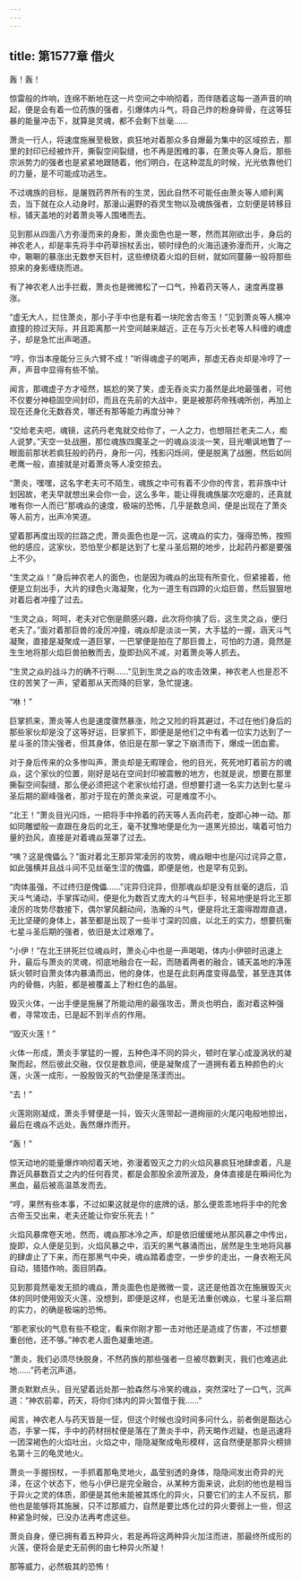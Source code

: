 ```yaml
---
---
---
```

title: 第1577章 借火
---



轰！轰！

惊雷般的炸响，连绵不断地在这一片空间之中响彻着，而伴随着这每一道声音的响起，便是会有着一位药族的强者，引爆体内斗气，将自己炸的粉身碎骨，在这等狂暴的能量冲击下，就算是灵魂，都不会剩下丝毫……

萧炎一行人，将速度施展至极致，疯狂地对着那众多自爆最为集中的区域掠去，那里的封印已经被炸开，撕裂空间裂缝，也不再是困难的事，在萧炎等人身后，那些宗派势力的强者也是紧紧地跟随着，他们明白，在这种混乱的时候，光光依靠他们的力量，是不可能成功逃生。

不过魂族的目标，是屠戮药界所有的生灵，因此自然不可能任由萧炎等人顺利离去，当下就在众人动身时，那漫山遍野的吞灵生物以及魂族强者，立刻便是转移目标，铺天盖地的对着萧炎等人围堵而去。

见到那从四面八方弥漫而来的身影，萧炎面色也是一寒，然而其刚欲出手，身后的神农老人，却是率先将手中药草拐杖丢出，顿时绿色的火海迅速弥漫而开，火海之中，唰唰的暴涨出无数参天巨村，这些缭绕着火焰的巨树，就如同蔓藤一般将那些掠来的身影缠绕而进。

有了神农老人出手拦截，萧炎也是微微松了一口气，拎着药天等人，速度再度暴涨。

“虚无大人，拦住萧炎，那小子手中也是有着一块陀舍古帝玉！”见到萧炎等人横冲直撞的掠过天际，并且距离那一片空间越来越近，正在与万火长老等人科缠的魂虚子，却是急忙出声喝道。

“哼，你当本座能分三头六臂不成！”听得魂虚子的喝声，那虚无吞炎却是冷哼了一声，声音中显得有些不愉。

闻言，那魂虚子方才哑然，尴尬的笑了笑，虚无吞炎实力虽然是此地最强者，可他不仅要分神稳固空间封印，而且在先前的大战中，更是被那药帝残魂所创，再加上现在还身化无数吞灵，哪还有那等能力再度分神？

“交给老夫吧，魂镜，这药丹老鬼就交给你了，一人之力，也想阻拦老夫二人，痴人说梦。”天空一处战圈，那位魂族四魔圣之一的魂焱淡淡一笑，目光嘲讽地瞥了一眼面前那状若疯狂般的药丹，身形一闪，残影闪烁间，便是脱离了战圈，然后如同老鹰一般，直接就是对着萧炎等人凌空掠去。

“萧炎，嘿嘿，这名字老夫可不陌生，魂族之中可有着不少你的传言，若非族中计划因故，老夫早就想出来会你一会，这么多年，能让得我魂族屡次吃瘪的，还真就唯有你一人而已”那魂焱的速度，极端的恐怖，几乎是数息间，便是出现在了萧炎等人前方，出声冷笑道。

望着那再度出现的拦路之虎，萧炎面色也是一沉，这魂焱的实力，强得恐怖，按照他的感应，这家伙，恐怕至少都是达到了七星斗圣后期的地步，比起药丹都是要强上不少。

“生灵之焱！”身后神农老人的面色，也是因为魂焱的出现有所变化，但紧接着，他便是立刻出手，大片的绿色火海凝聚，化为一道生有四蹄的火焰巨兽，然后狠狠地对着后者冲撞了过去。

“生灵之焱，呵呵，老夫对它倒是颇感兴趣，此次将你擒了后，这生灵之焱，便归老夫了。”面对着那巨兽的凌厉冲撞，魂焱却是淡淡一笑，大手猛的一握，涵天斗气凝聚，直接是凝聚成一道巨掌，一巴掌便是拍在了那巨兽上，可怕的力道，竟然是生生地将那火焰巨兽拍散而去，旋即劲风不减，对着萧炎等人抓去。

“生灵之焱的战斗力的确不行啊……”见到生灵之焱的攻击效果，神农老人也是忍不住的苦笑了一声，望着那从天而降的巨掌，急忙提速。

“咻！”

巨掌抓来，萧炎等人也是速度骤然暴涨，险之又险的将其避过，不过在他们身后的那些家伙却是没了这等好运，巨掌抓下，即便是是他们之中有着一位实力达到了一星斗圣的顶尖强者，但其身体，依旧是在那一掌之下崩溃而下，爆成一团血雾。

对于身后传来的众多惨叫声，萧炎却是无暇理会，他的目光，死死地盯着前方的魂焱，这个家伙的位置，刚好是站在空间封印被震散的地方，也就是说，想要在那里撕裂空间裂缝，那么便必须把这个老家伙给打退，但想要打退一名实力达到七星斗圣后期的巅峰强者，那对于现在的萧炎来说，可是难度不小。

“北王！”萧炎目光闪烁，一把将手中拎着的药天等人丢向药老，旋即心神一动。那如同雕塑般一直跟在身后的北王，毫不犹豫地便是化为一道黑光掠出，噙着可怕力量的劲风，直接是对着魂焱笼罩了过去。

“咦？这是傀儡么？”面对着北王那异常凌厉的攻势，魂焱眼中也是闪过诧异之意，如此强横并且战斗间不见丝毫生涩的傀儡，即便是他，也是罕有见到。

“肉体虽强，不过终归是傀儡……”诧异归诧异，但那魂焱却是没有丝毫的退后，滔天斗气涌动，手掌挥动间，便是化为数百丈庞大的斗气巨手，轻易地便是将北王那凌厉的攻势尽数接下，偶尔掌风翻动间，浩瀚的斗气，便是将北王震得蹬蹬直退，无比坚硬的身体上，甚至都是出现了一些半寸深的凹痕，以北王的实力，想要抗衡七星斗圣后期的强者，依旧是太过艰难了。

“小伊！”在北王拼死拦位魂焱时，萧炎心中也是一声喝喝，体内小伊顿时迅速上升，最后与萧炎的灵魂，彻底地融合在一起，而随着两者的融合，铺天盖地的净莲妖火顿时自萧炎体内暴涌而出，他的身体，也是在此刻再度变得晶莹，甚至连其体内的骨骼，内脏，都是被覆盖上了粉红色的晶层。

毁灭火体，一出手便是施展了所能动用的最强攻击，萧炎也明白，面对着这种强者，寻常攻击，已是起不到半点的作用。

“毁灭火莲！”

火体一形成，萧炎手掌猛的一握，五种色泽不同的异火，顿时在掌心成漩涡状的凝聚而起，然后彼此交融，仅仅是数息间，便是凝聚成了一道拥有着五种颜色的火莲，火莲一成形，一股股毁灭的气劲便是荡漾而出。

“去！”

火莲刚刚凝成，萧炎手臂便是一抖，毁灭火莲带起一道绚丽的火尾闪电般地掠出，最后在魂焱不远处，轰然爆炸而开。

“轰！”

惊天动地的能量爆炸响彻着天地，弥漫着毁灭之力的火焰风暴疯狂地肆虐着，凡是靠近风暴数百丈之内的任何吞灵，都是会那股余波所波及，身体直接是在瞬间化为黑血，最后被高温蒸发而去。

“哼，果然有些本事，不过如果这就是你的底牌的话，那么便乖乖地将手中的陀舍古帝玉交出来，老夫还能让你安乐死去！”

火焰风暴席卷天地，然而，魂焱那冰冷之声，却是依旧缓缓地从那风暴之中传出，旋即，众人便是见到，火焰风暴之中，滔天的黑气暴涌而出，居然是生生地将风暴的肆虐止了下来，而在那黑气中央，魂焱踏着虚空，一步步的走出，一身衣袍无风自动，猎猎作响，面目阴森。

见到那竟然毫发无损的魂焱，萧炎面色也是微微一变，这还是他首次在施展毁灭火体的同时使用毁灭火莲，没想到，即便是这样，也是无法重创魂焱，七星斗圣后期的实力，的确是极端的恐怖。

“那老家伙的气息有些不稳定，看来你刚才那一击对他还是造成了伤害，不过想要重创他，还不够。”神农老人面色凝重地道。

“萧炎，我们必须尽快脱身，不然药族的那些强者一旦被尽数剿灭，我们也难逃此地……”药老沉声道。

萧炎默默点头，目光望着远处那一脸森然与冷笑的魂焱，突然深吐了一口气，沉声道：“神农前辈，药天，将你们体内的异火暂借于我……”

闻言，神农老人与药天皆是一怔，但这个时候也没时间多问什么，前者倒是豁达心态，手掌一挥，手中的药材拐杖便是落在了萧炎手中，药天略作迟疑，也是迅速将一团深褐色的火焰吐出，火焰之中，隐隐凝聚成龟形模样，这自然便是那异火榜排名第十三的龟灵地火。

萧炎一手握拐杖，一手抓着那龟灵地火，晶莹别透的身体，隐隐间发出奇异的光泽，在这个状态下，他与小伊已是完全融合，从某种方面来说，此刻的他也是相当于异火之灵的体质，即便是其他未能被其炼化的异火，只要它们的主人不反抗，那他也是能够将其施展，只不过那威力，自然是要比炼化过的异火要弱上一些，但这种紧急时候，已没办法再考虑这些。

萧炎自身，便已拥有着五种异火，若是再将这两种异火加注而进，那最终所成形的火莲，便将会是史无前例的由七种异火所凝！

那等威力，必然极其的恐怖！